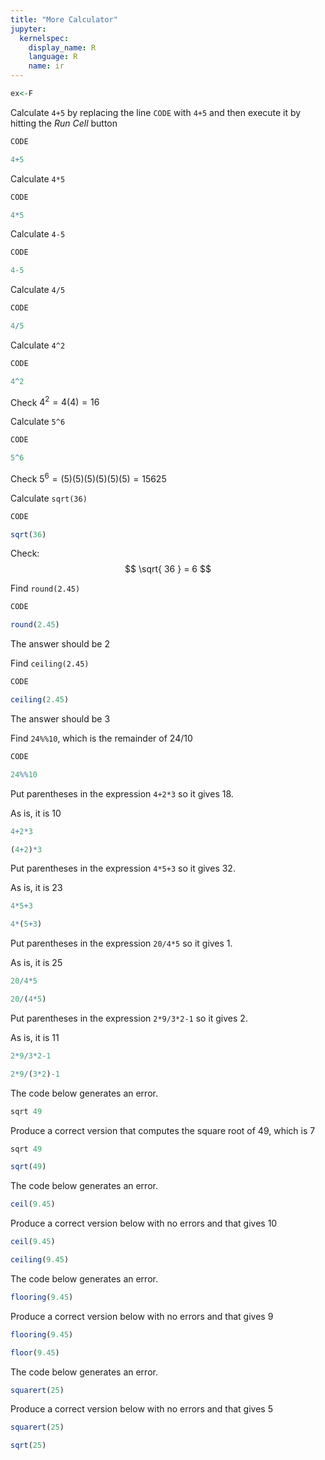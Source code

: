 ```yaml
---
title: "More Calculator"
jupyter:
  kernelspec:
    display_name: R
    language: R
    name: ir
---
```


```r
ex<-F
```

Calculate `4+5` by replacing the line `CODE` with `4+5` and then execute it by hitting the _Run Cell_ button 

```r
CODE
```
```r
4+5
```

Calculate `4*5`

```r
CODE
```
```r
4*5
```

Calculate `4-5`
```r
CODE
```
```r
4-5
```

Calculate `4/5`
```r
CODE
```
```r
4/5
```

Calculate `4^2`
```r
CODE
```
```r
4^2
```

Check  $4^2=4(4)=16$

Calculate `5^6`
```r
CODE
```
```r
5^6
```

Check  $5^6=(5)(5)(5)(5)(5)(5)=15625$


Calculate `sqrt(36)`
```r
CODE
```
```r
sqrt(36)
```

Check: 
$$ \sqrt{ 36 } = 6 $$

Find `round(2.45)`
```r
CODE
```
```r
round(2.45)
```

The answer should be 2

Find `ceiling(2.45)`
```r
CODE
```
```r
ceiling(2.45)
```

The answer should be 3 

Find `24%%10`, which is the remainder of $24/10$
```r
CODE
```
```r
24%%10
```

Put parentheses in the expression `4+2*3` so it gives 18. 

As is, it is 10

```r
4+2*3
```
```r
(4+2)*3
```

Put parentheses in the expression `4*5+3` so it gives 32. 

As is, it is 23

```r
4*5+3
```
```r
4*(5+3)
```

Put parentheses in the expression `20/4*5` so it gives 1. 

As is, it is 25

```r
20/4*5
```
```r
20/(4*5)
```

Put parentheses in the expression `2*9/3*2-1` so it gives 2. 

As is, it is 11 

```r
2*9/3*2-1
```
```r
2*9/(3*2)-1
```

The code below generates an error.

```r
sqrt 49
```

Produce a correct version that computes the square root of 49, which is 7 
```r
sqrt 49
```
```r
sqrt(49)
```

The code below generates an error.

```r
ceil(9.45)
```
Produce a correct version below with no errors and that gives 10 

```r
ceil(9.45)
```
```r
ceiling(9.45) 
```

The code below generates an error.
```r
flooring(9.45)
```

Produce a correct version below with no errors and that gives 9 

```r
flooring(9.45)
```
```r
floor(9.45) 
```

The code below generates an error.
```r
squarert(25)
```

Produce a correct version below with no errors and that gives 5 

```r
squarert(25)
```
```r
sqrt(25) 
```

